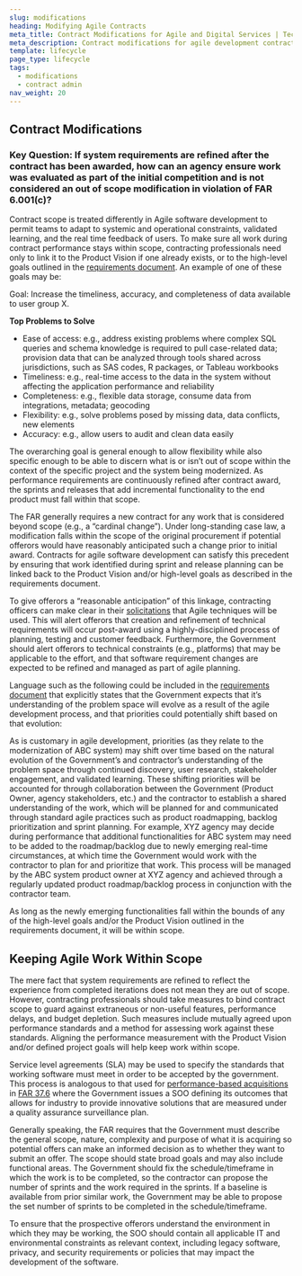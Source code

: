 ```yaml
---
slug: modifications
heading: Modifying Agile Contracts
meta_title: Contract Modifications for Agile and Digital Services | TechFAR Hub
meta_description: Contract modifications for agile development contracts and other digital services are primarily a question of scope. Get answers from the TechFAR Hub.
template: lifecycle
page_type: lifecycle
tags:
  - modifications
  - contract admin
nav_weight: 20
---
```

## Contract Modifications
### Key Question: If system requirements are refined after the contract has been awarded, how can an agency ensure work was evaluated as part of the initial competition and is not considered an out of scope modification in violation of FAR 6.001(c)?

Contract scope is treated differently in Agile software development to permit teams to adapt to systemic and operational constraints, validated learning, and the real time feedback of users. To make sure all work during contract performance stays within scope, contracting professionals need only to link it to the Product Vision if one already exists, or to the high-level goals outlined in the [requirements document]( https://techfarhub.usds.gov/pre-solicitation/requirements-development/). An example of one of these goals may be:

Goal:  Increase the timeliness, accuracy, and completeness of data available to user group X.

**Top Problems to Solve**

-	Ease of access: e.g., address existing problems where complex SQL queries and schema knowledge is required to pull case-related data; provision data that can be analyzed through tools shared across jurisdictions, such as SAS codes, R packages, or Tableau workbooks
-	Timeliness: e.g., real-time access to the data in the system without affecting the application performance and reliability 
-	Completeness: e.g., flexible data storage, consume data from integrations, metadata; geocoding
-	Flexibility: e.g., solve problems posed by missing data, data conflicts, new elements
-	Accuracy: e.g., allow users to audit and clean data easily

The overarching goal is general enough to allow flexibility while also specific enough to be able to discern what is or isn’t out of scope within the context of the specific project and the system being modernized. As performance requirements are continuously refined after contract award, the sprints and releases that add incremental functionality to the end product must fall within that scope.

The FAR generally requires a new contract for any work that is considered beyond scope (e.g., a “cardinal change”). Under long-standing case law, a modification falls within the scope of the original procurement if potential offerors would have reasonably anticipated such a change prior to initial award. Contracts for agile software development can satisfy this precedent by ensuring that work identified during sprint and release planning can be linked back to the Product Vision and/or high-level goals as described in the requirements document. 

To give offerors a “reasonable anticipation” of this linkage, contracting officers can make clear in their [solicitations]( https://techfarhub.usds.gov/solicitation/contract-design/) that Agile techniques will be used. This will alert offerors that creation and refinement of technical requirements will occur post-award using a highly-disciplined process of planning, testing and customer feedback. Furthermore, the Government should alert offerors to technical constraints (e.g., platforms) that may be applicable to the effort, and that software requirement changes are expected to be refined and managed as part of agile planning. 

Language such as the following could be included in the [requirements document](https://techfarhub.usds.gov/pre-solicitation/requirements-development/) that explicitly states that the Government expects that it’s understanding of the problem space will evolve as a result of the agile development process, and that priorities could potentially shift based on that evolution:

As is customary in agile development, priorities (as they relate to the modernization of ABC system) may shift over time based on the natural evolution of the Government’s and contractor’s understanding of the problem space through continued discovery, user research, stakeholder engagement, and validated learning. These shifting priorities will be accounted for through collaboration between the Government (Product Owner, agency stakeholders, etc.) and the contractor to establish a shared understanding of the work, which will be planned for and communicated through standard agile practices such as product roadmapping, backlog prioritization and sprint planning. For example, XYZ agency may decide during performance that additional functionalities for ABC system may need to be added to the roadmap/backlog due to newly emerging real-time circumstances, at which time the Government would work with the contractor to plan for and prioritize that work. This process will be managed by the ABC system product owner at XYZ agency and achieved through a regularly updated product roadmap/backlog process in conjunction with the contractor team.

As long as the newly emerging functionalities fall within the bounds of any of the high-level goals and/or the Product Vision outlined in the requirements document, it will be within scope.

## Keeping Agile Work Within Scope

The mere fact that system requirements are refined to reflect the experience from completed iterations does not mean they are out of scope. However, contracting professionals should take measures to bind contract scope to guard against extraneous or non-useful features, performance delays, and budget depletion. Such measures include mutually agreed upon performance standards and a method for assessing work against these standards. Aligning the performance measurement with the Product Vision and/or defined project goals will help keep work within scope.

Service level agreements (SLA) may be used to specify the standards that working software must meet in order to be accepted by the government. This process is analogous to that used for [performance-based acquisitions]( https://techfarhub.usds.gov/solicitation/performance-based-contracting/) in [FAR 37.6]( https://www.acquisition.gov/far/subpart-37.6) where the Government issues a SOO defining its outcomes that allows for industry to provide innovative solutions that are measured under a quality assurance surveillance plan.

Generally speaking, the FAR requires that the Government must describe the general scope, nature, complexity and purpose of what it is acquiring so potential offers can make an informed decision as to whether they want to submit an offer. The scope should state broad goals and may also include functional areas. The Government should fix the schedule/timeframe in which the work is to be completed, so the contractor can propose the number of sprints and the work required in the sprints. If a baseline is available from prior similar work, the Government may be able to propose the set number of sprints to be completed in the schedule/timeframe. 

To ensure that the prospective offerors understand the environment in which they may be working, the SOO should contain all applicable IT and environmental constraints as relevant context, including legacy software, privacy, and security requirements or policies that may impact the development of the software. 
